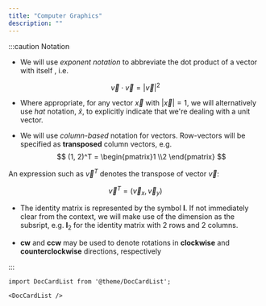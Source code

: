 ```yaml
---
title: "Computer Graphics"
description: ""
---
```


:::caution Notation

- We will use _exponent notation_ to abbreviate the dot product of a vector with itself , i.e.

$$
\vec{v} \cdot \vec{v} = |\vec{v}|^2
$$

- Where appropriate, for any vector $\vec{x}$ with $|\vec{x}| = 1$, we will alternatively use _hat_ notation, $\hat{x}$, to explicitly indicate that we're dealing with a unit vector.

- We will use _column-based_ notation for vectors. Row-vectors will be specified as **transposed** column vectors, e.g.
$$
(1, 2)^T = \begin{pmatrix}1 \\2 \end{pmatrix}
$$

An expression such as $\vec{v}^T$ denotes the transpose of vector $\vec{v}$:

$$
\vec{v}^T = (\vec{v}_x, \vec{v}_y)
$$


- The identity matrix is represented by the symbol $\boldsymbol{I}$. If not immediately clear from the context, we will make use of the dimension as the subsript, e.g.   $\boldsymbol{I}_2$ for the identity matrix with 2 rows and 2 columns.

- **cw** and **ccw** may be used to denote rotations in **clockwise** and **counterclockwise** directions, respectively



:::


```mdx-code-block
import DocCardList from '@theme/DocCardList';

<DocCardList />
```